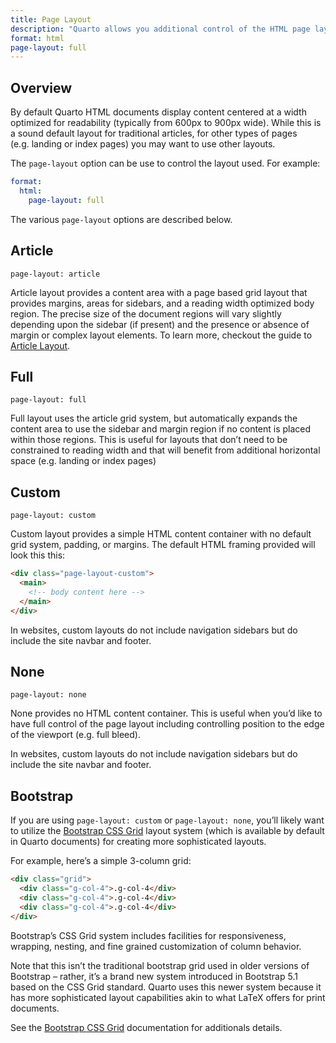 ```yaml
---
title: Page Layout
description: "Quarto allows you additional control of the HTML page layout."
format: html
page-layout: full
---
```


## Overview

By default Quarto HTML documents display content centered at a width optimized for readability (typically from 600px to 900px wide). While this is a sound default layout for traditional articles, for other types of pages (e.g. landing or index pages) you may want to use other layouts.

The `page-layout` option can be use to control the layout used. For example:

``` yaml
format: 
  html:
    page-layout: full
```

The various `page-layout` options are described below.

## Article

```
page-layout: article
```

Article layout provides a content area with a page based grid layout that provides margins, areas for sidebars, and a reading width optimized body region. The precise size of the document regions will vary slightly depending upon the sidebar (if present) and the presence or absence of margin or complex layout elements. To learn more, checkout the guide to [Article Layout](../authoring/article-layout.qmd).

## Full

```
page-layout: full
```

Full layout uses the article grid system, but automatically expands the content area to use the sidebar and margin region if no content is placed within those regions. This is useful for layouts that don't need to be constrained to reading width and that will benefit from additional horizontal space (e.g. landing or index pages)

## Custom

```
page-layout: custom
```

Custom layout provides a simple HTML content container with no default grid system, padding, or margins. The default HTML framing provided will look this this:

``` html
<div class="page-layout-custom">
  <main>
    <!-- body content here -->
  </main>
</div>
```

In websites, custom layouts do not include navigation sidebars but do include the site navbar and footer.

## None

```
page-layout: none
```

None provides no HTML content container. This is useful when you'd like to have full control of the page layout including controlling position to the edge of the viewport (e.g. full bleed). 

In websites, custom layouts do not include navigation sidebars but do include the site navbar and footer.

## Bootstrap 

If you are using `page-layout: custom` or `page-layout: none`, you'll likely want to utilize the [Bootstrap CSS Grid](https://getbootstrap.com/docs/5.1/layout/css-grid/) layout system (which is available by default in Quarto documents) for creating more sophisticated layouts.

For example, here's a simple 3-column grid:

```html
<div class="grid">
  <div class="g-col-4">.g-col-4</div>
  <div class="g-col-4">.g-col-4</div>
  <div class="g-col-4">.g-col-4</div>
</div>
```

Bootstrap's CSS Grid system includes facilities for responsiveness, wrapping, nesting, and fine grained customization of column behavior. 

Note that this isn't the traditional bootstrap grid used in older versions of Bootstrap -- rather, it's a brand new system introduced in Bootstrap 5.1 based on the CSS Grid standard. Quarto uses this newer system because it has more sophisticated layout capabilities akin to what LaTeX offers for print documents. 

See the [Bootstrap CSS Grid](https://getbootstrap.com/docs/5.1/layout/css-grid/) documentation for additionals details.

